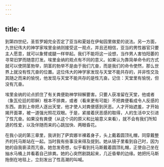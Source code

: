 ```yaml
---
---
---
```

title: 4
---



到第四世纪，圣哲罗姆完全否定了亚当和夏娃在伊甸园里做爱的说法。另一方面，九世纪伟大的神学家埃里金纳则接受这一观点，并且还相信，亚当的男性器官只要主人愿意，就可以象臂或腿一样举起。我们不能将这一设想，当作男人害怕阳萎的寻常旧梦而随意打发。埃里金纳的观点有不同的意义。如果认为靠简单命令的方式就可以使阴茎勃举，阴茎的勃举不是由于我们亢奋，而是我们的命令使然，那么世界上就没有性亢奋的位置。这位伟大的神学家发现与天堂不能共存的，并非性交及其随之而来的愉悦，他发现与天堂不能共存的是性亢奋。记住：天堂里有愉悦，但没有亢奋。

埃里金纳的论点抓住了有关粪便助神学辩解要害。只要人获准留在天堂，他或者（象瓦伦廷的耶稣）根本不排粪，或者（看来更有可能）不把粪便看成令人反感的东西。直到上帝把人逐出天堂，他才使人对粪便感到厌恶。人才开始遮羞，才开始揭开面罩，被一道强光照花双眼。于是，紧接着厌恶感的取得，人的生活中又引进了性亢奋。如果没有粪便（从这个词的原义和比喻意义来看），就不会有我们所知道的性爱，以及伴随而来的心跳加快、两眼昏花。

在我小说的第三章里，我讲到了萨宾娜半裸着身子，头上戴着圆顶礼帽，同穿戴整齐的托马斯站在一起。当时我有些事没来得及提到。她从镜子里看到自己时，因为她的自我亵渎而亢奋。她忽发奇想，似乎看到托马斯戴着圆顶礼帽，正使自己坐在抽水马桶上并看着自己排粪。她的心突然剧跳起来，几近昏晕的边缘。她把托马斯拖倒在地毯上，立刻发出了性高潮的叫喊。